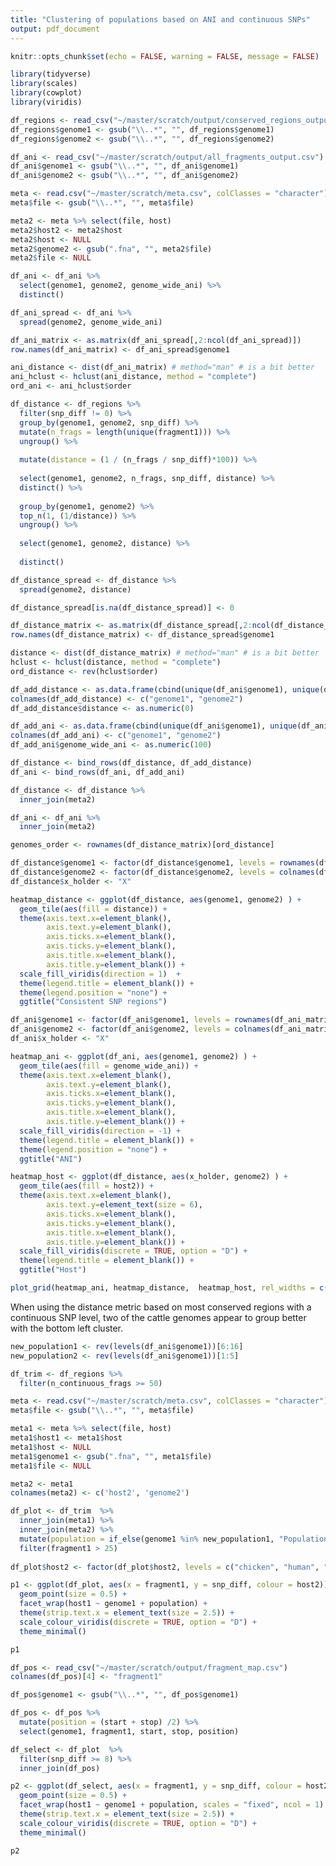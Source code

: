 ```yaml
---
title: "Clustering of populations based on ANI and continuous SNPs"
output: pdf_document
---
```


```r
knitr::opts_chunk$set(echo = FALSE, warning = FALSE, message = FALSE)
```

```r
library(tidyverse)
library(scales)
library(cowplot)
library(viridis)
```

```r
df_regions <- read_csv("~/master/scratch/output/conserved_regions_output.csv")
df_regions$genome1 <- gsub("\\..*", "", df_regions$genome1)
df_regions$genome2 <- gsub("\\..*", "", df_regions$genome2)

df_ani <- read_csv("~/master/scratch/output/all_fragments_output.csv")
df_ani$genome1 <- gsub("\\..*", "", df_ani$genome1)
df_ani$genome2 <- gsub("\\..*", "", df_ani$genome2)

```

```r
meta <- read.csv("~/master/scratch/meta.csv", colClasses = "character")
meta$file <- gsub("\\..*", "", meta$file)

meta2 <- meta %>% select(file, host)
meta2$host2 <- meta2$host
meta2$host <- NULL
meta2$genome2 <- gsub(".fna", "", meta2$file)
meta2$file <- NULL
```

```r
df_ani <- df_ani %>%
  select(genome1, genome2, genome_wide_ani) %>%
  distinct()

df_ani_spread <- df_ani %>%
  spread(genome2, genome_wide_ani)

df_ani_matrix <- as.matrix(df_ani_spread[,2:ncol(df_ani_spread)])  
row.names(df_ani_matrix) <- df_ani_spread$genome1

ani_distance <- dist(df_ani_matrix) # method="man" # is a bit better
ani_hclust <- hclust(ani_distance, method = "complete")
ord_ani <- ani_hclust$order
```

```r
df_distance <- df_regions %>%
  filter(snp_diff != 0) %>%
  group_by(genome1, genome2, snp_diff) %>%
  mutate(n_frags = length(unique(fragment1))) %>%
  ungroup() %>% 
  
  mutate(distance = (1 / (n_frags / snp_diff)*100)) %>%
  
  select(genome1, genome2, n_frags, snp_diff, distance) %>%
  distinct() %>%
  
  group_by(genome1, genome2) %>%
  top_n(1, (1/distance)) %>%
  ungroup() %>%
  
  select(genome1, genome2, distance) %>%
  
  distinct() 

df_distance_spread <- df_distance %>%
  spread(genome2, distance)

df_distance_spread[is.na(df_distance_spread)] <- 0

df_distance_matrix <- as.matrix(df_distance_spread[,2:ncol(df_distance_spread)])  
row.names(df_distance_matrix) <- df_distance_spread$genome1

distance <- dist(df_distance_matrix) # method="man" # is a bit better
hclust <- hclust(distance, method = "complete")
ord_distance <- rev(hclust$order)
```

```r
df_add_distance <- as.data.frame(cbind(unique(df_ani$genome1), unique(df_ani$genome1)))
colnames(df_add_distance) <- c("genome1", "genome2")
df_add_distance$distance <- as.numeric(0)

df_add_ani <- as.data.frame(cbind(unique(df_ani$genome1), unique(df_ani$genome1)))
colnames(df_add_ani) <- c("genome1", "genome2")
df_add_ani$genome_wide_ani <- as.numeric(100)

df_distance <- bind_rows(df_distance, df_add_distance)
df_ani <- bind_rows(df_ani, df_add_ani)

df_distance <- df_distance %>%
  inner_join(meta2)

df_ani <- df_ani %>%
  inner_join(meta2)
```

```r
genomes_order <- rownames(df_distance_matrix)[ord_distance]

df_distance$genome1 <- factor(df_distance$genome1, levels = rownames(df_distance_matrix)[ord_distance])
df_distance$genome2 <- factor(df_distance$genome2, levels = colnames(df_distance_matrix)[ord_distance])
df_distance$x_holder <- "X"

heatmap_distance <- ggplot(df_distance, aes(genome1, genome2) ) +
  geom_tile(aes(fill = distance)) +
  theme(axis.text.x=element_blank(),
        axis.text.y=element_blank(),
        axis.ticks.x=element_blank(),
        axis.ticks.y=element_blank(), 
        axis.title.x=element_blank(),
        axis.title.y=element_blank()) +
  scale_fill_viridis(direction = 1)  + 
  theme(legend.title = element_blank()) + 
  theme(legend.position = "none") +
  ggtitle("Consistent SNP regions")

df_ani$genome1 <- factor(df_ani$genome1, levels = rownames(df_ani_matrix)[ord_distance])
df_ani$genome2 <- factor(df_ani$genome2, levels = colnames(df_ani_matrix)[ord_distance])
df_ani$x_holder <- "X"

heatmap_ani <- ggplot(df_ani, aes(genome1, genome2) ) +
  geom_tile(aes(fill = genome_wide_ani)) +
  theme(axis.text.x=element_blank(),
        axis.text.y=element_blank(),
        axis.ticks.x=element_blank(),
        axis.ticks.y=element_blank(), 
        axis.title.x=element_blank(),
        axis.title.y=element_blank()) +
  scale_fill_viridis(direction = -1) + 
  theme(legend.title = element_blank()) + 
  theme(legend.position = "none") +
  ggtitle("ANI")

heatmap_host <- ggplot(df_distance, aes(x_holder, genome2) ) +
  geom_tile(aes(fill = host2)) +
  theme(axis.text.x=element_blank(),
        axis.text.y=element_text(size = 6),
        axis.ticks.x=element_blank(),
        axis.ticks.y=element_blank(), 
        axis.title.x=element_blank(),
        axis.title.y=element_blank()) + 
  scale_fill_viridis(discrete = TRUE, option = "D") + 
  theme(legend.title = element_blank()) +
  ggtitle("Host")

plot_grid(heatmap_ani, heatmap_distance,  heatmap_host, rel_widths = c(3,3,2), ncol = 3)
```

When using the distance metric based on most conserved regions with a continuous SNP level, two of the cattle genomes appear to group better with the bottom left cluster. 

```r
new_population1 <- rev(levels(df_ani$genome1))[6:16]
new_population2 <- rev(levels(df_ani$genome1))[1:5]
```


```r
df_trim <- df_regions %>%
  filter(n_continuous_frags >= 50) 
```

```r
meta <- read.csv("~/master/scratch/meta.csv", colClasses = "character")
meta$file <- gsub("\\..*", "", meta$file)

meta1 <- meta %>% select(file, host)
meta1$host1 <- meta1$host
meta1$host <- NULL
meta1$genome1 <- gsub(".fna", "", meta1$file)
meta1$file <- NULL

meta2 <- meta1
colnames(meta2) <- c('host2', 'genome2')
```

```r
df_plot <- df_trim  %>%
  inner_join(meta1) %>%
  inner_join(meta2) %>%
  mutate(population = if_else(genome1 %in% new_population1, "Population1", "Population2")) %>%
  filter(fragment1 > 25) 
  
df_plot$host2 <- factor(df_plot$host2, levels = c("chicken", "human", "cattle"))
```

```r
p1 <- ggplot(df_plot, aes(x = fragment1, y = snp_diff, colour = host2)) +
  geom_point(size = 0.5) +
  facet_wrap(host1 ~ genome1 + population) +
  theme(strip.text.x = element_text(size = 2.5)) + 
  scale_colour_viridis(discrete = TRUE, option = "D") +
  theme_minimal() 

p1
```

```r
df_pos <- read_csv("~/master/scratch/output/fragment_map.csv")
colnames(df_pos)[4] <- "fragment1"

df_pos$genome1 <- gsub("\\..*", "", df_pos$genome1)

df_pos <- df_pos %>%
  mutate(position = (start + stop) /2) %>%
  select(genome1, fragment1, start, stop, position)
```

```r
df_select <- df_plot  %>%
  filter(snp_diff >= 8) %>%
  inner_join(df_pos)
```



```r
p2 <- ggplot(df_select, aes(x = fragment1, y = snp_diff, colour = host2)) +
  geom_point(size = 0.5) +
  facet_wrap(host1 ~ genome1 + population, scales = "fixed", ncol = 1) +
  theme(strip.text.x = element_text(size = 2.5)) + 
  scale_colour_viridis(discrete = TRUE, option = "D") +
  theme_minimal() 

p2
```